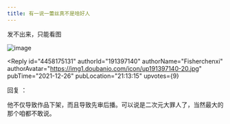 ```yaml
---
title: 有一说一蕾丝真不是啥好人
---
```



<Forum groupName="动画番剧" groupUrl="https://www.douban.com/group/596353/" archivedAt="2025-05-16T16:54:16.940Z">
  <Post
    id="255583641"
    title="有一说一蕾丝真不是啥好人"
    url="https://www.douban.com/group/topic/255583641/?_spm_id=MTY5OTYzODUz"
    pubTime="2022-02-14"
    highlightUserId="191397140"
  >
发不出来，只能看图

![image](https://img3.doubanio.com/view/group_topic/l/public/p516445067.webp)

<Reply
  id="4458175131"
  authorId="191397140"
  authorName="Fisherchenxi"
  authorAvatar="https://img1.doubanio.com/icon/up191397140-20.jpg"
  pubTime="2021-12-26"
  pubLocation="21:13:15"
  upvotes={9}
>
回复 ：
 

他不仅导致作品下架，而且导致先审后播。可以说是二次元大罪人了，当然最大的那个咱都不敢说。
</Reply>
  </Post>
</Forum>
